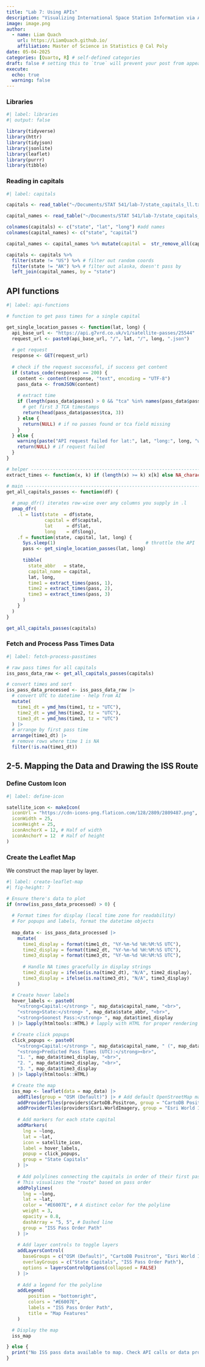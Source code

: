 ```yaml
---
title: "Lab 7: Using APIs"
description: "Visualizing International Space Station Information via APIs"
image: image.png
author:
  - name: Liam Quach
    url: https://LiamQuach.github.io/
    affiliation: Master of Science in Statistics @ Cal Poly
date: 05-04-2025
categories: [Quarto, R] # self-defined categories
draft: false # setting this to `true` will prevent your post from appearing on your listing page until you're ready!
execute: 
  echo: true
  warning: false
---
```


### Libraries

```r
#| label: libraries
#| output: false

library(tidyverse)
library(httr)
library(tidyjson)
library(jsonlite)
library(leaflet)
library(purrr)
library(tibble)
```

### Reading in capitals

```r
#| label: capitals

capitals <- read_table("~/Documents/STAT 541/lab-7/state_capitals_ll.txt", col_names = F)

capital_names <- read_table("~/Documents/STAT 541/lab-7/state_capitals_name.txt", col_names = F)

colnames(capitals) <- c("state", "lat", "long") #add names
colnames(capital_names) <- c("state", "capital")

capital_names <- capital_names %>% mutate(capital =  str_remove_all(capital, '"')) # remove unnecessary quote

capitals <- capitals %>% 
  filter(state != "US") %>% # filter out random coords
  filter(state != "AK") %>% # filter out alaska, doesn't pass by
  left_join(capital_names, by = "state") 

```

## API functions

```r
#| label: api-functions

# function to get pass times for a single capital

get_single_location_passes <- function(lat, long) {
  api_base_url <- "https://api.g7vrd.co.uk/v1/satellite-passes/25544"
  request_url <- paste0(api_base_url, "/", lat, "/", long, ".json")
  
  # get request
  response <- GET(request_url)
  
  # check if the request successful, if success get content
  if (status_code(response) == 200) {
    content <- content(response, "text", encoding = "UTF-8")
    pass_data <- fromJSON(content)
    
    # extract time 
    if (length(pass_data$passes) > 0 && "tca" %in% names(pass_data$passes)) {
      # get first 3 TCA timestamps
      return(head(pass_data$passes$tca, 3))
    } else {
      return(NULL) # if no passes found or tca field missing
    }
  } else {
    warning(paste("API request failed for lat:", lat, "long:", long, "with status:", status_code(response)))
    return(NULL) # if request failed
  }
}

# helper --------------------------------------------------------------
extract_times <- function(x, k) if (length(x) >= k) x[k] else NA_character_

# main ----------------------------------------------------------------
get_all_capitals_passes <- function(df) {
  
  # pmap_dfr() iterates row-wise over any columns you supply in .l
  pmap_dfr(
    .l = list(state  = df$state,
              capital = df$capital,
              lat     = df$lat,
              long    = df$long),
    .f = function(state, capital, lat, long) {
      Sys.sleep(1)                                 # throttle the API
      pass <- get_single_location_passes(lat, long)
      
      tibble(
        state_abbr   = state,
        capital_name = capital,
        lat, long,
        time1 = extract_times(pass, 1),
        time2 = extract_times(pass, 2),
        time3 = extract_times(pass, 3)
      )
    }
  )
}

get_all_capitals_passes(capitals)
```

### Fetch and Process Pass Times Data

```r
#| label: fetch-process-passtimes

# raw pass times for all capitals
iss_pass_data_raw <- get_all_capitals_passes(capitals)

# convert times and sort
iss_pass_data_processed <- iss_pass_data_raw |>
  # convert UTC to datetime - help from AI
  mutate(
    time1_dt = ymd_hms(time1, tz = "UTC"),
    time2_dt = ymd_hms(time2, tz = "UTC"),
    time3_dt = ymd_hms(time3, tz = "UTC")
  ) |>
  # arrange by first pass time
  arrange(time1_dt) |>
  # remove rows where time 1 is NA
  filter(!is.na(time1_dt))
```

## 2-5. Mapping the Data and Drawing the ISS Route

### Define Custom Icon

```r
#| label: define-icon

satellite_icon <- makeIcon(
  iconUrl = "https://cdn-icons-png.flaticon.com/128/2809/2809487.png",
  iconWidth = 25, 
  iconHeight = 25,
  iconAnchorX = 12, # Half of width
  iconAnchorY = 12  # Half of height
)
```

### Create the Leaflet Map

We construct the map layer by layer.

```r
#| label: create-leaflet-map
#| fig-height: 7 

# Ensure there's data to plot
if (nrow(iss_pass_data_processed) > 0) {
  
  # Format times for display (local time zone for readability)
  # For popups and labels, format the datetime objects
  
  map_data <- iss_pass_data_processed |>
    mutate(
      time1_display = format(time1_dt, "%Y-%m-%d %H:%M:%S UTC"),
      time2_display = format(time2_dt, "%Y-%m-%d %H:%M:%S UTC"),
      time3_display = format(time3_dt, "%Y-%m-%d %H:%M:%S UTC"),
      
      # Handle NA times gracefully in display strings
      time2_display = ifelse(is.na(time2_dt), "N/A", time2_display),
      time3_display = ifelse(is.na(time3_dt), "N/A", time3_display)
    )

  # Create hover labels
  hover_labels <- paste0(
    "<strong>Capital:</strong> ", map_data$capital_name, "<br>",
    "<strong>State:</strong> ", map_data$state_abbr, "<br>",
    "<strong>Soonest Pass:</strong> ", map_data$time1_display
  ) |> lapply(htmltools::HTML) # lapply with HTML for proper rendering

  # Create click popups
  click_popups <- paste0(
    "<strong>Capital:</strong> ", map_data$capital_name, " (", map_data$state_abbr, ")<br><br>",
    "<strong>Predicted Pass Times (UTC):</strong><br>",
    "1. ", map_data$time1_display, "<br>",
    "2. ", map_data$time2_display, "<br>",
    "3. ", map_data$time3_display
  ) |> lapply(htmltools::HTML)

  # Create the map
  iss_map <- leaflet(data = map_data) |>
    addTiles(group = "OSM (Default)") |> # Add default OpenStreetMap map tiles
    addProviderTiles(providers$CartoDB.Positron, group = "CartoDB Positron") |>
    addProviderTiles(providers$Esri.WorldImagery, group = "Esri World Imagery") |>
    
    # Add markers for each state capital
    addMarkers(
      lng = ~long, 
      lat = ~lat,
      icon = satellite_icon,
      label = hover_labels,
      popup = click_popups,
      group = "State Capitals"
    ) |>
    
    # Add polylines connecting the capitals in order of their first pass time
    # This visualizes the "route" based on pass order
    addPolylines(
      lng = ~long,
      lat = ~lat,
      color = "#E6007E", # A distinct color for the polyline
      weight = 3,
      opacity = 0.8,
      dashArray = "5, 5", # Dashed line
      group = "ISS Pass Order Path"
    ) |>
    
    # Add layer controls to toggle layers
    addLayersControl(
      baseGroups = c("OSM (Default)", "CartoDB Positron", "Esri World Imagery"),
      overlayGroups = c("State Capitals", "ISS Pass Order Path"),
      options = layersControlOptions(collapsed = FALSE)
    ) |>
    
    # Add a legend for the polyline
    addLegend(
        position = "bottomright",
        colors = "#E6007E",
        labels = "ISS Pass Order Path",
        title = "Map Features"
    )

  # Display the map
  iss_map

} else {
  print("No ISS pass data available to map. Check API calls or data processing steps.")
}

```
